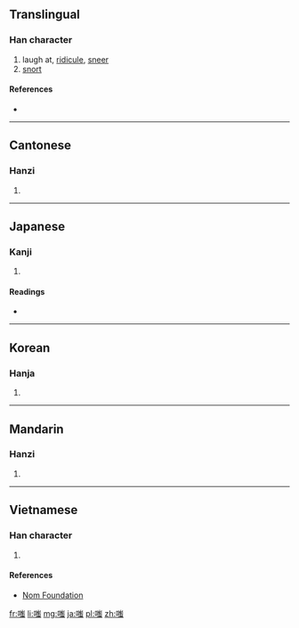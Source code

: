 ==Translingual==

===Han character===
{{Han char|rn=30|rad=口|as=10|sn=13|four=6203<sub>6</sub>|canj=口山一戈 (RUMI)|ids=⿰[[口]][[蚩]]}}

# laugh at, [[ridicule]], [[sneer]]
# [[snort]]

====References====
* {{Han ref|kx=0203.330|dkj=04110|dj=0426.110|hdz=10671.170|uh=55E4|ud=21988|bh=B6E1|bd=46817}}

----

==Cantonese==

===Hanzi===
{{yue-hanzi|jyut=[[ci1]]|y=chi1}}

# {{defn|lang=yue|sort=口10}}

----

==Japanese==

===Kanji===
{{ja-kanji|grade=|rs=口10}}

# {{defn|lang=ja|sort=口10}}

====Readings====
* {{ja-readings|on=[[し]] (shi)|kun=[[わらう]] (warau)}}

----

==Korean==

===Hanja===
{{ko-hanja|hangeul=치|rv=chi|mr=ch'i}}

# {{defn|lang=ko|sort=口10}}

----

==Mandarin==

===Hanzi===
{{cmn-hanzi|pin=[[chī]] ([[chi1]])|wg=ch'ih<sup>1</sup>}}

# {{defn|lang=cmn|sort=口10}}

----

==Vietnamese==

===Han character===
{{vi-hantu|[[si]], [[suy]], [[xỉ]]|rs=口10}}

# {{defn|lang=vi|sort=口10}}

====References====
*[http://nomfoundation.org/common/nom_details.php?codepoint=55e4 Nom Foundation]

[[fr:嗤]]
[[li:嗤]]
[[mg:嗤]]
[[ja:嗤]]
[[pl:嗤]]
[[zh:嗤]]